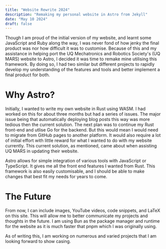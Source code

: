 ---
title: "Website Rewrite 2024"
description: "Remaking my personal website in Astro from Jekyll"
date: "May 10 2024"
draft: false
---

Though I am proud of the initial version of my website, and learnt some JavaScript and Ruby along the way, I was never fond of how jenky the final product was nor how difficult it was to customise. Because of this and my assistance in helping port the UQ Mechatronics and Robotics Society's (UQ MARS) website to Astro, I decided it was time to remake mine utilising this framework. By doing so, I had two similar but different projects to rapidly develop my understanding of the features and tools and better implement a final product for both.

# Why Astro?

Initially, I wanted to write my own website in Rust using WASM. I had worked on this for about three months but had a series of issues. The major issue being that automatically deploying blog posts this way was more tedious then the current solution. The next plan was to continue my Rust front-end and utlise Go for the backend. But this would mean I would need to migrate from GitHub pages to another platform. It would also require a lot of initial effort with little reward for what I wanted to do with my website currently. This current solution, as mentioned, came about when assisting UQ MARS in updating their website.

Astro allows for simple integration of various tools with JavaScript or TypeScript. It gives me all the front end features I wanted from Rust. This framework is also easily customisable, and I should be able to make changes that best fit my needs for years to come.

# The Future

From now, I can include images, YouTube videos, code snippets, and LaTeX on this site. This will allow me to better communicate my projects and thoughts in the future. I am using Bun as the package manager and runtime for the website as it is much faster that pnpm which I was originally using.

As of writing this, I am working on numerous and varied projects that I am looking forward to show casing.
